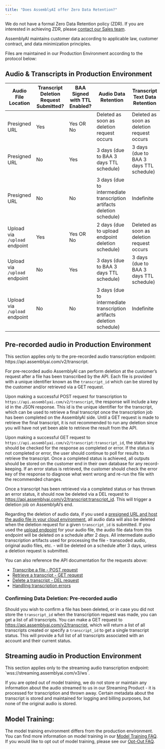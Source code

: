 ```yaml
---
title: "Does AssemblyAI offer Zero Data Retention?"
---
```


We do not have a formal Zero Data Retention policy (ZDR). If you are interested in achieving ZDR, please [contact our Sales team](https://www.assemblyai.com/contact/sales).

AssemblyAI maintains customer data according to applicable law, customer contract, and data minimization principles.

Files are maintained in our Production Environment according to the protocol below:

## Audio & Transcripts in Production Environment

| Audio File Location           | Transcript Deletion Request Submitted? | BAA Signed with TTL Enabled? | Audio Data Retention                                                   | Transcript Text Data Retention             |
| ----------------------------- | -------------------------------------- | ---------------------------- | ---------------------------------------------------------------------- | ------------------------------------------ |
| Presigned URL                 | Yes                                    | Yes OR No                    | Deleted as soon as deletion request occurs                             | Deleted as soon as deletion request occurs |
| Presigned URL                 | No                                     | Yes                          | 3 days (due to BAA 3 days TTL schedule)                                | 3 days (due to BAA 3 days TTL schedule)    |
| Presigned URL                 | No                                     | No                           | 3 days (due to intermediate transcription artifacts deletion schedule) | Indefinite                                 |
| Upload via `/upload` endpoint | Yes                                    | Yes OR No                    | 2 days (due to upload endpoint deletion schedule)                      | Deleted as soon as deletion request occurs |
| Upload via `/upload` endpoint | No                                     | Yes                          | 3 days (due to BAA 3 days TTL schedule)                                | 3 days (due to BAA 3 days TTL schedule)    |
| Upload via `/upload` endpoint | No                                     | No                           | 3 days (due to intermediate transcription artifacts deletion schedule) | Indefinite                                 |

## Pre-recorded audio in Production Environment

<Note>
  This section applies only to the pre-recorded audio transcription endpoint: https://api.assemblyai.com/v2/transcript.
</Note>

For pre-recorded audio AssemblyAI can perform deletion at the customer’s request after a file has been transcribed by the API. Each file is provided with a unique identifier known as the `transcript_id` which can be stored by the customer and/or retrieved via a GET request.

Upon making a successful POST request for transcription to `https://api.assemblyai.com/v2/transcript`, the response will include a key id in the JSON response. This id is the unique identifier for the transcript, which can be used to retrieve a final transcript once the transcription job has been completed on the AssemblyAI side. Until a GET request is made to retrieve the final transcript, it is not recommended to run any deletion since you will have not yet been able to retrieve the result from the API.

Upon making a successful GET request to `https://api.assemblyai.com/v2/transcript:transcript_id`, the status key should be checked for the response as completed or error. If the status is not completed or error, the user should continue to poll for results to retrieve the transcript. Once a completed status is achieved, all outputs should be stored on the customer end in their own database for any record-keeping. If an error status is retrieved, the customer should check the error key of the response to diagnose what went wrong and re-run the file with the recommended changes.

Once a transcript has been retrieved via a completed status or has thrown an error status, it should now be deleted via a DEL request to https://api.assemblyai.com/v2/transcript:transcript_id. This will trigger a deletion job on AssemblyAI’s end. 

Regarding the deletion of audio data, if you used a [presigned URL and host the audio file in your cloud environment](/docs/faq/what-types-of-audio-urls-can-i-use-with-the-api), all audio data will also be deleted when the deletion request for a given `transcript_id` is submitted. If you used the [upload endpoint](https://www.assemblyai.com/docs/api-reference/files/upload) for your audio file, the audio file data from this endpoint will be deleted on a schedule after 2 days. All intermediate audio transcription artifacts used for processing the file - transcoded audio, original audio files, etc. - will be deleted on a schedule after 3 days, unless a deletion request is submitted.

You can also reference the API documentation for the requests above:

- [Transcribe a file - POST request](https://www.assemblyai.com/docs/api-reference/transcripts/submit)
- [Retrieve a transcript - GET request](https://www.assemblyai.com/docs/api-reference/transcripts/get)
- [Delete a transcript - DEL request](https://www.assemblyai.com/docs/api-reference/transcripts/delete)
- [Handling transcription errors](https://www.assemblyai.com/docs/speech-to-text/pre-recorded-audio/transcript-status#handling-errors)

### Confirming Data Deletion: Pre-recorded audio

Should you wish to confirm a file has been deleted, or in case you did not store the `transcript_id` when the transcription request was made, you can get a list of all transcripts. You can make a GET request to https://api.assemblyai.com/v2/transcript, which will return a list of all transcripts created or specify a `transcript_id` to get a single transcript status. This will provide a full list of all transcripts associated with an account and their current status.

## Streaming audio in Production Environment

<Note>
  This section applies only to the streaming audio transcription endpoint:
  `wss://streaming.assemblyai.com/v3/ws`.
</Note>

If you are opted out of model training, we do not store or maintain any information about the audio streamed to us in our Streaming Product - it is processed for transcription and thrown away. Certain metadata about the transcript is stored and maintained for logging and billing purposes, but none of the original audio is stored.

## Model Training: 

The model training environment differs from the production environment. You can find more information on model training in our [Model Training FAQ](https://support.assemblyai.com/articles/4457054286-are-files-submitted-to-the-api-used-for-model-training). If you would like to opt out of model training, please see our [Opt-Out FAQ](https://support.assemblyai.com/articles/5930031898-how-to-opt-out-of-data-sharing-for-model-training).
